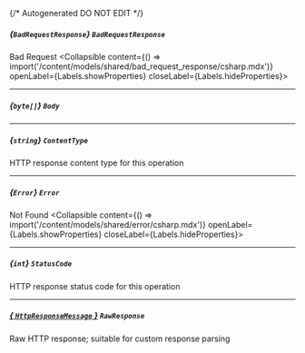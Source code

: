 {/* Autogenerated DO NOT EDIT  */}

##### *{`BadRequestResponse`}* `BadRequestResponse`
Bad Request
<Collapsible content={() => import('/content/models/shared/bad_request_response/csharp.mdx')} openLabel={Labels.showProperties} closeLabel={Labels.hideProperties}>
</Collapsible>

---
##### *{`byte[]`}* `Body`

---
##### *{`string`}* `ContentType`
HTTP response content type for this operation

---
##### *{`Error`}* `Error`
Not Found
<Collapsible content={() => import('/content/models/shared/error/csharp.mdx')} openLabel={Labels.showProperties} closeLabel={Labels.hideProperties}>
</Collapsible>

---
##### *{`int`}* `StatusCode`
HTTP response status code for this operation

---
##### [*{ `HttpResponseMessage` }*](https://learn.microsoft.com/en-us/dotnet/api/system.net.http.httpresponsemessage?view=net-5.0) `RawResponse`
Raw HTTP response; suitable for custom response parsing


